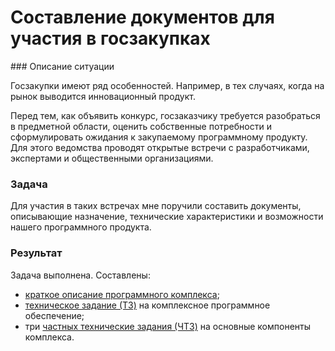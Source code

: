 
# Составление документов для участия в госзакупках

<Steps>
### Описание ситуации

Госзакупки имеют ряд особенностей. Например, в тех случаях, когда на рынок выводится инновационный продукт. 

Перед тем, как объявить конкурс, госзаказчику требуется разобраться в предметной области, оценить собственные потребности и сформулировать ожидания к закупаемому программному продукту. Для этого ведомства проводят открытые встречи с разработчиками, экспертами и общественными организациями.

### Задача

Для участия в таких встречах мне поручили составить документы, описывающие назначение, технические характеристики и возможности нашего программного продукта.

### Результат

Задача выполнена. Составлены:

- [краткое описание программного комплекса](#);
- [техническое задание (ТЗ)](#) на комплексное программное обеспечение;
- три [частных технические задания (ЧТЗ)](#) на основные компоненты комплекса.



</Steps>